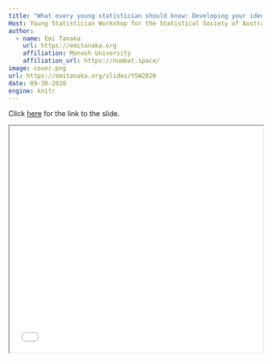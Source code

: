 ```yaml
---
title: "What every young statistician should know: Developing your identity, networking and marketing"
Host: Young Statistician Workshop for the Statistical Society of Australia Western Australia Branch
author:
  - name: Emi Tanaka
    url: https://emitanaka.org
    affiliation: Monash University
    affiliation_url: https://numbat.space/
image: cover.png
url: https://emitanaka.org/slides/YSW2020
date: 09-30-2020
engine: knitr
---
```


Click [here](`r rmarkdown::metadata$url`) for the link to the slide. 

<iframe src="`r rmarkdown::metadata$url`#2" width="100%" height="450px"></iframe>
